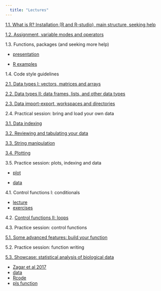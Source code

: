 ```yaml
---
  title: "Lectures"
---
```


[1.1. What is R? Installation (R and R-studio), main structure, seeking help](https://phenoevo.github.io/Intro2R/lectures/1.1. Overview&Intro.pdf)

[1.2. Assignment, variable modes and operators](https://phenoevo.github.io/Intro2R/lectures/1.2_Assignment_variables_modes_operators.html)

1.3. Functions, packages (and seeking more help)

  + [presentation](https://phenoevo.github.io/Intro2R/lectures/1.3_Functions and packages.pdf)
  
  + [R examples](https://phenoevo.github.io/Intro2R/lectures/1.3_Functions-and-packages.html)

1.4. Code style guidelines

[2.1. Data types I: vectors, matrices and arrays](https://phenoevo.github.io/Intro2R/lectures/2.1_Vectors_matrices_arrays.html)

[2.2. Data types II: data frames, lists, and other data types](https://phenoevo.github.io/Intro2R/lectures/2.2_datatypesII.html)


[2.3. Data import-export, workspaces and directories](https://phenoevo.github.io/Intro2R/lectures/2.3_Import_Export_Workspaces.html)

2.4. Practical session: bring and load your own data


[3.1. Data indexing](https://phenoevo.github.io/Intro2R/lectures/3.1_Data-indexing.html)

[3.2. Reviewing and tabulating your data](https://phenoevo.github.io/Intro2R/lectures/3.2_reviewing.html)

[3.3. String manipulation](https://phenoevo.github.io/Intro2R/lectures/3.3_String_manipulation.html)

[3.4. Plotting](https://phenoevo.github.io/Intro2R/lectures/3.4_Plotting.html)

3.5. Practice session: plots, indexing and data

  + [plot](https://phenoevo.github.io/Intro2R/lectures/3.5_Example1.pdf)
  
  + [data](https://phenoevo.github.io/Intro2R/lectures/3.5_Example1.txt)


4.1. Control functions I: conditionals

  + [lecture](https://phenoevo.github.io/Intro2R/lectures/4.1_Conditionals.html) 
  + [exercises](https://phenoevo.github.io/Intro2R/lectures/4.1_Conditionals_Exercises.pdf)

4.2. [Control functions II: loops](https://phenoevo.github.io/Intro2R/lectures/4.2_loops.html)

4.3. Practice session: control functions


[5.1. Some advanced features: build your function](https://phenoevo.github.io/Intro2R/lectures/5.1_Building_Functions_Exercises.pdf)

5.2. Practice session: function writing

[5.3. Showcase: statistical analysis of biological data](https://phenoevo.github.io/Intro2R/lectures/5.3_Showcase.pdf)

  + [Zagar et al 2017](https://phenoevo.github.io/Intro2R/lectures/5.3.Showcase/Zagar et al_Funct.Ecol_2017.pdf)
  + [data](https://phenoevo.github.io/Intro2R/lectures/5.3.Showcase/data.csv)
  + [Rcode](https://phenoevo.github.io/Intro2R/lectures/5.3.Showcase/5.3_Showcase.R)
  + [pls function](https://phenoevo.github.io/Intro2R/lectures/5.3.Showcase/5.3_Showcase.R)
  
 

